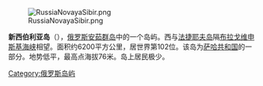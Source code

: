 {{distinguish|新西伯利亚}}
[[File:RussiaNovayaSibir.png|thumbnail]]

'''新西伯利亚岛'''（{{lang-ru|Но́вая Сиби́рь}}），[[俄罗斯|俄罗斯]][[安茹群岛|安茹群岛]]中的一个岛屿。西与[[法捷耶夫岛|法捷耶夫岛]]隔[[布拉戈维申斯基海峡|布拉戈维申斯基海峡]]相望。面积约6200平方公里，居世界第102位。该岛为[[萨哈共和国|萨哈共和国]]的一部分。地势低平，最高点海拔76米。岛上居民极少。

{{East Siberian Sea Islands}}

[[Category:俄罗斯岛屿|Category:俄罗斯岛屿]]